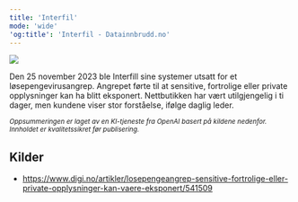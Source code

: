 ```yaml
---
title: 'Interfil'
mode: 'wide'
'og:title': 'Interfil - Datainnbrudd.no'
---
```


<Frame>
<img src="/images/interfil.png" noZoom/>
</Frame>

Den 25 november 2023 ble Interfill sine systemer utsatt for et løsepengevirusangrep. Angrepet førte til at sensitive, fortrolige eller private opplysninger kan ha blitt eksponert. Nettbutikken har vært utilgjengelig i ti dager, men kundene viser stor forståelse, ifølge daglig leder.

<sup><i>Oppsummeringen er laget av en KI-tjeneste fra OpenAI basert på kildene nedenfor. Innholdet er kvalitetssikret før publisering.</i></sup>

## Kilder
- https://www.digi.no/artikler/losepengeangrep-sensitive-fortrolige-eller-private-opplysninger-kan-vaere-eksponert/541509
